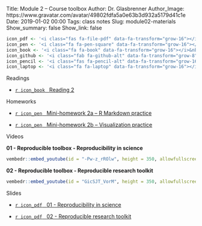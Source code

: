 Title: Module 2 – Course toolbox
Author: Dr. Glasbrenner
Author_Image: https://www.gravatar.com/avatar/49802fdfa5a0e63b3d932a5179d41c1e
Date: 2019-01-02 00:00
Tags: class notes
Slug: module02-materials
Show_summary: false
Show_link: false

```r
icon_pdf <- '<i class="fas fa-file-pdf" data-fa-transform="grow-16"></i>&nbsp;'
icon_pen <- '<i class="fa fa-pen-square" data-fa-transform="grow-16"></i>&nbsp;'
icon_book <- '<i class="fa fa-book" data-fa-transform="grow-16"></i>&nbsp;'
icon_github <- '<i class="fab fa-github-alt" data-fa-transform="grow-8"></i>&nbsp;'
icon_pencil <- '<i class="fas fa-pencil-alt" data-fa-transform="grow-16"></i>&nbsp;'
icon_laptop <- '<i class="fa fa-laptop" data-fa-transform="grow-16"></i>&nbsp;'
```

[Readings]{.h2}

::: {.no-bullets}
*   [`r icon_book` &nbsp; [Reading 2]{.card-downloads-format}][reading02]
:::

<div style="margin-bottom: 1em"></div>

[Homeworks]{.h2}

::: {.no-bullets}
*   [`r icon_pen` &nbsp; [Mini-homework 2a -- R Markdown practice]{.card-downloads-format}][mini-homework02a]

*   [`r icon_pen` &nbsp; [Mini-homework 2b -- Visualization practice]{.card-downloads-format}][mini-homework02b]
:::

<div style="margin-bottom: 1em"></div>

[Videos]{.h2}

**01 - Reproducible toolbox - Reproducibility in science**

```r
vembedr::embed_youtube(id = "-Pw-z_rROlw", height = 350, allowfullscreen = TRUE, frameborder = 0)
```

**02 - Reproducible toolbox - Reproducible research toolkit**

```r
vembedr::embed_youtube(id = "GicSJT_VorM", height = 350, allowfullscreen = TRUE, frameborder = 0)
```

[Slides]{.h2}

::: {.no-bullets}
*   [`r icon_pdf` &nbsp; [01 - Reproducibility in science]{.card-downloads-format}][slides-01]

*   [`r icon_pdf` &nbsp; [02 - Reproducible research toolkit]{.card-downloads-format}][slides-02]
:::

[slides-01]:        https://drive.google.com/file/d/1pESwnL5jC7x6aGS1iU_fgsMpO8FjkZV5
[slides-02]:        https://drive.google.com/file/d/1T3OGay77MSGz4lG7iXL9ZblH85de4Ia7
[reading02]:        /assignments/reading02/
[mini-homework02a]: /assignments/minihw02a-rmarkdown-practice/
[mini-homework02b]: /assignments/minihw02b-visualization-practice/
